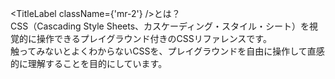 
<TitleLabel className={'mr-2'} />とは？  
CSS（Cascading Style Sheets、カスケーディング・スタイル・シート）を視覚的に操作できるプレイグラウンド付きのCSSリファレンスです。  
触ってみないとよくわからないCSSを、プレイグラウンドを自由に操作して直感的に理解することを目的にしています。  
